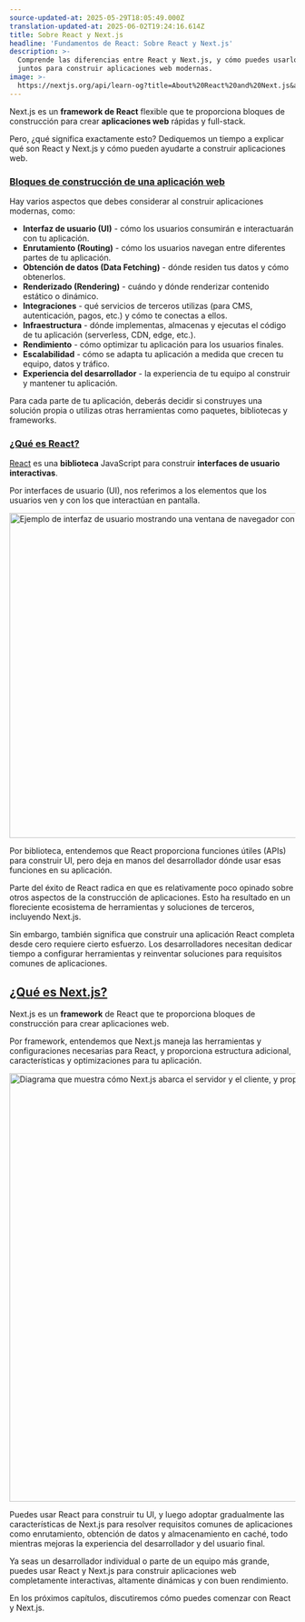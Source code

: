 ```yaml
---
source-updated-at: 2025-05-29T18:05:49.000Z
translation-updated-at: 2025-06-02T19:24:16.614Z
title: Sobre React y Next.js
headline: 'Fundamentos de React: Sobre React y Next.js'
description: >-
  Comprende las diferencias entre React y Next.js, y cómo puedes usarlos
  juntos para construir aplicaciones web modernas.
image: >-
  https://nextjs.org/api/learn-og?title=About%20React%20and%20Next.js&amp;chapter=1
---
```


Next.js es un **framework de React** flexible que te proporciona bloques de construcción para crear **aplicaciones web** rápidas y full-stack.

Pero, ¿qué significa exactamente esto? Dediquemos un tiempo a explicar qué son React y Next.js y cómo pueden ayudarte a construir aplicaciones web.

### [Bloques de construcción de una aplicación web](#building-blocks-of-a-web-application)

Hay varios aspectos que debes considerar al construir aplicaciones modernas, como:

*   **Interfaz de usuario (UI)** - cómo los usuarios consumirán e interactuarán con tu aplicación.
*   **Enrutamiento (Routing)** - cómo los usuarios navegan entre diferentes partes de tu aplicación.
*   **Obtención de datos (Data Fetching)** - dónde residen tus datos y cómo obtenerlos.
*   **Renderizado (Rendering)** - cuándo y dónde renderizar contenido estático o dinámico.
*   **Integraciones** - qué servicios de terceros utilizas (para CMS, autenticación, pagos, etc.) y cómo te conectas a ellos.
*   **Infraestructura** - dónde implementas, almacenas y ejecutas el código de tu aplicación (serverless, CDN, edge, etc.).
*   **Rendimiento** - cómo optimizar tu aplicación para los usuarios finales.
*   **Escalabilidad** - cómo se adapta tu aplicación a medida que crecen tu equipo, datos y tráfico.
*   **Experiencia del desarrollador** - la experiencia de tu equipo al construir y mantener tu aplicación.

Para cada parte de tu aplicación, deberás decidir si construyes una solución propia o utilizas otras herramientas como paquetes, bibliotecas y frameworks.

### [¿Qué es React?](#what-is-react)

[React](https://react.dev) es una **biblioteca** JavaScript para construir **interfaces de usuario interactivas**.

Por interfaces de usuario (UI), nos referimos a los elementos que los usuarios ven y con los que interactúan en pantalla.

<Image
  alt="Ejemplo de interfaz de usuario mostrando una ventana de navegador con una barra de navegación, una barra lateral y una lista de publicaciones"
  srcLight="https://h8DxKfmAPhn8O0p3.public.blob.vercel-storage.com/learn/light/learn-react-components.png"
  srcDark="https://h8DxKfmAPhn8O0p3.public.blob.vercel-storage.com/learn/dark/learn-react-components.png"
  width="1600"
  height="572"
/>

Por biblioteca, entendemos que React proporciona funciones útiles (APIs) para construir UI, pero deja en manos del desarrollador dónde usar esas funciones en su aplicación.

Parte del éxito de React radica en que es relativamente poco opinado sobre otros aspectos de la construcción de aplicaciones. Esto ha resultado en un floreciente ecosistema de herramientas y soluciones de terceros, incluyendo Next.js.

Sin embargo, también significa que construir una aplicación React completa desde cero requiere cierto esfuerzo. Los desarrolladores necesitan dedicar tiempo a configurar herramientas y reinventar soluciones para requisitos comunes de aplicaciones.

[¿Qué es Next.js?](#what-is-nextjs)
-----------------------------------

Next.js es un **framework** de React que te proporciona bloques de construcción para crear aplicaciones web.

Por framework, entendemos que Next.js maneja las herramientas y configuraciones necesarias para React, y proporciona estructura adicional, características y optimizaciones para tu aplicación.

<Image
  alt="Diagrama que muestra cómo Next.js abarca el servidor y el cliente, y proporciona características adicionales como enrutamiento, obtención de datos y renderizado."
  srcLight="https://h8DxKfmAPhn8O0p3.public.blob.vercel-storage.com/learn/light/learn-ecosystem.png"
  srcDark="https://h8DxKfmAPhn8O0p3.public.blob.vercel-storage.com/learn/dark/learn-ecosystem.png"
  width="1600"
  height="754"
/>

Puedes usar React para construir tu UI, y luego adoptar gradualmente las características de Next.js para resolver requisitos comunes de aplicaciones como enrutamiento, obtención de datos y almacenamiento en caché, todo mientras mejoras la experiencia del desarrollador y del usuario final.

Ya seas un desarrollador individual o parte de un equipo más grande, puedes usar React y Next.js para construir aplicaciones web completamente interactivas, altamente dinámicas y con buen rendimiento.

En los próximos capítulos, discutiremos cómo puedes comenzar con React y Next.js.